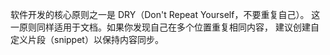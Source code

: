 软件开发的核心原则之一是 DRY（Don't Repeat Yourself，不要重复自己）。
这一原则同样适用于文档。如果你发现自己在多个位置重复相同内容，
建议创建自定义片段（snippet）以保持内容同步。
